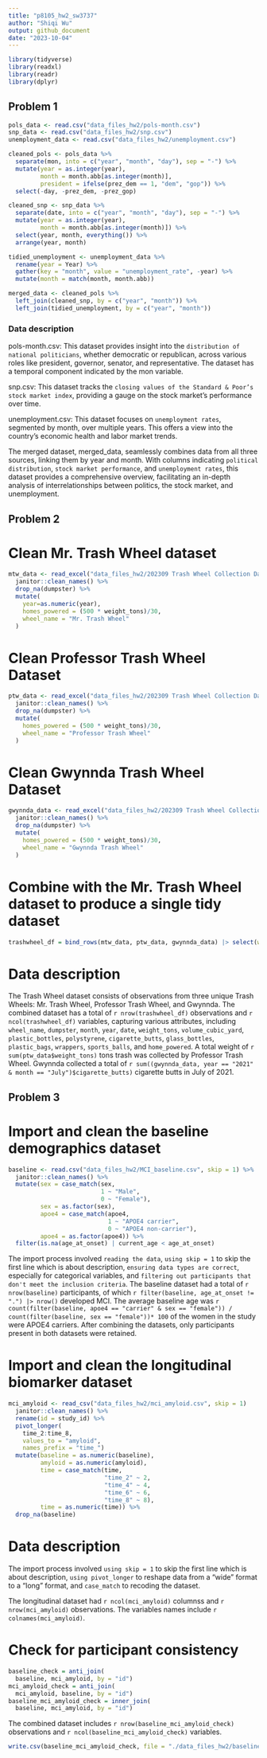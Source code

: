 ```yaml
---
title: "p8105_hw2_sw3737"
author: "Shiqi Wu"
output: github_document
date: "2023-10-04"
---
```


```r
library(tidyverse)
library(readxl)
library(readr)
library(dplyr)
```

## Problem 1

```r
pols_data <- read.csv("data_files_hw2/pols-month.csv")
snp_data <- read.csv("data_files_hw2/snp.csv")
unemployment_data <- read.csv("data_files_hw2/unemployment.csv")
```

```r
cleaned_pols <- pols_data %>%
  separate(mon, into = c("year", "month", "day"), sep = "-") %>%
  mutate(year = as.integer(year),
         month = month.abb[as.integer(month)],
         president = ifelse(prez_dem == 1, "dem", "gop")) %>%
  select(-day, -prez_dem, -prez_gop)
```

```r
cleaned_snp <- snp_data %>%
  separate(date, into = c("year", "month", "day"), sep = "-") %>%
  mutate(year = as.integer(year),
         month = month.abb[as.integer(month)]) %>%
  select(year, month, everything()) %>%
  arrange(year, month)
```

```r
tidied_unemployment <- unemployment_data %>%
  rename(year = Year) %>%
  gather(key = "month", value = "unemployment_rate", -year) %>%
  mutate(month = match(month, month.abb))
```

```r
merged_data <- cleaned_pols %>%
  left_join(cleaned_snp, by = c("year", "month")) %>%
  left_join(tidied_unemployment, by = c("year", "month"))
```

### Data description

pols-month.csv: This dataset provides insight into the `distribution of national politicians`, whether democratic or republican, across various roles like president, governor, senator, and representative. The dataset has a temporal component indicated by the mon variable.

snp.csv: This dataset tracks the `closing values of the Standard & Poor’s stock market index`, providing a gauge on the stock market's performance over time.

unemployment.csv: This dataset focuses on `unemployment rates`, segmented by month, over multiple years. This offers a view into the country's economic health and labor market trends.

The merged dataset, merged_data, seamlessly combines data from all three sources, linking them by year and month. With columns indicating `political distribution`, `stock market performance`, and `unemployment rates`, this dataset provides a comprehensive overview, facilitating an in-depth analysis of interrelationships between politics, the stock market, and unemployment.

## Problem 2

# Clean Mr. Trash Wheel dataset

```r
mtw_data <- read_excel("data_files_hw2/202309 Trash Wheel Collection Data.xlsx", sheet = "Mr. Trash Wheel",range = "A2:N586") %>%
  janitor::clean_names() %>%
  drop_na(dumpster) %>%
  mutate(
    year=as.numeric(year),
    homes_powered = (500 * weight_tons)/30,
    wheel_name = "Mr. Trash Wheel"
  )
```

# Clean Professor Trash Wheel Dataset
```r
ptw_data <- read_excel("data_files_hw2/202309 Trash Wheel Collection Data.xlsx", sheet = "Professor Trash Wheel", range = "A2:M108") %>%
  janitor::clean_names() %>%
  drop_na(dumpster) %>%
  mutate(
    homes_powered = (500 * weight_tons)/30,
    wheel_name = "Professor Trash Wheel"
  )
```

# Clean Gwynnda Trash Wheel Dataset
```r
gwynnda_data <- read_excel("data_files_hw2/202309 Trash Wheel Collection Data.xlsx", sheet = "Gwynnda Trash Wheel", range = "A2:L157") %>%
  janitor::clean_names() %>%
  drop_na(dumpster) %>%
  mutate(
    homes_powered = (500 * weight_tons)/30,
    wheel_name = "Gwynnda Trash Wheel"
  )
```

# Combine with the Mr. Trash Wheel dataset to produce a single tidy dataset

```r
trashwheel_df = bind_rows(mtw_data, ptw_data, gwynnda_data) |> select(wheel_name = "wheel_name", everything())
```

# Data description

The Trash Wheel dataset consists of observations from three unique Trash Wheels: Mr. Trash Wheel, Professor Trash Wheel, and Gwynnda. The combined dataset has a total of `r nrow(trashwheel_df)` observations and `r ncol(trashwheel_df)` variables, capturing various attributes, including `wheel_name`, `dumpster`, `month`, `year`, `date`, `weight_tons`, `volume_cubic_yard`, `plastic_bottles`, `polystyrene`, `cigarette_butts`, `glass_bottles`, `plastic_bags`, `wrappers`, `sports_balls`, and `home_powered`. A total weight of `r sum(ptw_data$weight_tons)` tons trash was collected by Professor Trash Wheel. Gwynnda collected a total of `r sum((gwynnda_data, year == "2021" & month == "July")$cigarette_butts)` cigarette butts in July of 2021.

## Problem 3

# Import and clean the baseline demographics dataset

```r
baseline <- read.csv("data_files_hw2/MCI_baseline.csv", skip = 1) %>%
  janitor::clean_names() %>%
  mutate(sex = case_match(sex,
                          1 ~ "Male",
                          0 ~ "Female"),
         sex = as.factor(sex),
         apoe4 = case_match(apoe4,
                            1 ~ "APOE4 carrier",
                            0 ~ "APOE4 non-carrier"),
         apoe4 = as.factor(apoe4)) %>%
  filter(is.na(age_at_onset) | current_age < age_at_onset)
```

The import process involved `reading the data`, `using skip = 1` to skip the first line which is about description, `ensuring data types are correct`, especially for categorical variables, and `filtering out participants that don't meet the inclusion criteria`.
The baseline dataset had a total of `r nrow(baseline)` participants, of which `r filter(baseline, age_at_onset != ".") |> nrow()` developed MCI.
The average baseline age was `r count(filter(baseline, apoe4 == "carrier" & sex == "female")) / count(filter(baseline, sex == "female"))* 100` of the women in the study were APOE4 carriers.
After combining the datasets, only participants present in both datasets were retained.

# Import and clean the longitudinal biomarker dataset

```r
mci_amyloid <- read_csv("data_files_hw2/mci_amyloid.csv", skip = 1)
  janitor::clean_names() %>% 
  rename(id = study_id) %>% 
  pivot_longer(
    time_2:time_8,
    values_to = "amyloid",
    names_prefix = "time_")
  mutate(baseline = as.numeric(baseline), 
         amyloid = as.numeric(amyloid),
         time = case_match(time,
                           "time_2" ~ 2,
                           "time_4" ~ 4,
                           "time_6" ~ 6,
                           "time_8" ~ 8),
         time = as.numeric(time)) %>%
  drop_na(baseline)
```

# Data description

The import process involved `using skip = 1` to skip the first line which is about description, `using pivot_longer` to reshape data from a "wide" format to a "long" format, and `case_match` to recoding the dataset.

The longitudinal dataset had `r ncol(mci_amyloid)` columnss and `r nrow(mci_amyloid)` observations. The variables names include `r colnames(mci_amyloid)`.

# Check for participant consistency
```r
baseline_check = anti_join(
  baseline, mci_amyloid, by = "id")
mci_amyloid_check = anti_join(
  mci_amyloid, baseline, by = "id")
baseline_mci_amyloid_check = inner_join(
  baseline, mci_amyloid, by = "id")
```

The combined dataset includes `r nrow(baseline_mci_amyloid_check)` observations and `r ncol(baseline_mci_amyloid_check)` variables.

```r
write.csv(baseline_mci_amyloid_check, file = "./data_files_hw2/baseline_mci_amyloid_check.csv", row.names = FALSE)
```